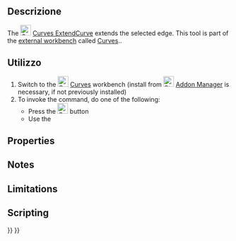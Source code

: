 <languages/>

{{Docnav
|[[Curves_EditableSpline|EditableSpline]]
|[[Curves_JoinCurve|JoinCurve]]
|[[Curves_Workbench|Curves]]
|IconL=Curves_EditableSpline.svg
|IconR=Curves_JoinCurve.svg
|IconC=Curves_workbench_icon.svg
}}

{{GuiCommand
|Name=Curves ExtendCurve
|MenuLocation=Curves → Extend Curve
|Workbenches=[[Curves_Workbench|Curves]]
}}

<span id="Description"></span>
==Descrizione==

The [[Image:Curves_ExtendCurve.svg|24px]] [[Curves_ExtendCurve|Curves ExtendCurve]] extends the selected edge. This tool is part of the [[External_workbenches|external workbench]] called [[Curves_Workbench|Curves]]..

<span id="Usage"></span>
==Utilizzo==

# Switch to the [[Image:Curves_workbench_icon.svg|24px]] [[Curves_Workbench|Curves]] workbench (install from [[Image:Std_AddonMgr.svg|24px]] [[Std_AddonMgr|Addon Manager]] is necessary, if not previously installed)
# To invoke the command, do one of the following:
#* Press the [[Image:Curves_ExtendCurve.svg|24px]] button
#* Use the {{MenuCommand|Curves → Extend Curve}}

==Properties==


==Notes==


==Limitations==


==Scripting==


{{Docnav
|[[Curves_EditableSpline|EditableSpline]]
|[[Curves_JoinCurve|JoinCurve]]
|[[Curves_Workbench|Curves]]
|IconL=Curves_EditableSpline.svg
|IconR=Curves_JoinCurve.svg
|IconC=Curves_workbench_icon.svg
}}

{{Curves Tools navi{{#translation:}}}}
{{Userdocnavi{{#translation:}}}}